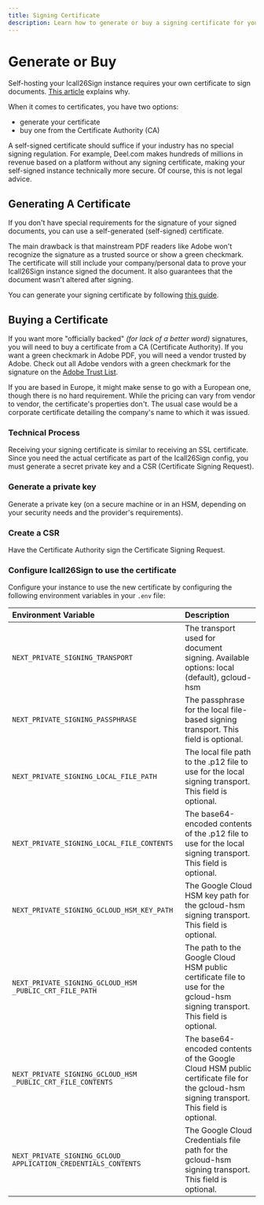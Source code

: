```yaml
---
title: Signing Certificate
description: Learn how to generate or buy a signing certificate for your Icall26Sign instance.
---
```



# Generate or Buy

Self-hosting your Icall26Sign instance requires your own certificate to sign documents. [This article](https://documenso.com/blog/building-documenso-pt1) explains why.

When it comes to certificates, you have two options:

- generate your certificate
- buy one from the Certificate Authority (CA)

<Callout type="info" emoji="ℹ️">
  A self-signed certificate should suffice if your industry has no special signing regulation. For
  example, Deel.com makes hundreds of millions in revenue based on a platform without any signing
  certificate, making your self-signed instance technically more secure. Of course, this is not
  legal advice.
</Callout>

## Generating A Certificate

If you don't have special requirements for the signature of your signed documents, you can use a self-generated (self-signed) certificate.

The main drawback is that mainstream PDF readers like Adobe won't recognize the signature as a trusted source or show a green checkmark. The certificate will still include your company/personal data to prove your Icall26Sign instance signed the document. It also guarantees that the document wasn't altered after signing.

You can generate your signing certificate by following [this guide](/developers/local-development/signing-certificate).

## Buying a Certificate

If you want more "officially backed" _(for lack of a better word)_ signatures, you will need to buy a certificate from a CA (Certificate Authority). If you want a green checkmark in Adobe PDF, you will need a vendor trusted by Adobe. Check out all Adobe vendors with a green checkmark for the signature on the [Adobe Trust List](https://helpx.adobe.com/acrobat/kb/approved-trust-list1.html).

If you are based in Europe, it might make sense to go with a European one, though there is no hard requirement. While the pricing can vary from vendor to vendor, the certificate's properties don't. The usual case would be a corporate certificate detailing the company's name to which it was issued.

### Technical Process

Receiving your signing certificate is similar to receiving an SSL certificate. Since you need the actual certificate as part of the Icall26Sign config, you must generate a secret private key and a CSR (Certificate Signing Request).

<Steps>

### Generate a private key

Generate a private key (on a secure machine or in an HSM, depending on your security needs and the provider's requirements).

### Create a CSR

Have the Certificate Authority sign the Certificate Signing Request.

### Configure Icall26Sign to use the certificate

Configure your instance to use the new certificate by configuring the following environment variables in your `.env` file:

| Environment Variable                                            | Description                                                                                                                               |
| :-------------------------------------------------------------- | :---------------------------------------------------------------------------------------------------------------------------------------- |
| `NEXT_PRIVATE_SIGNING_TRANSPORT`                                | The transport used for document signing. Available options: local (default), gcloud-hsm                                                   |
| `NEXT_PRIVATE_SIGNING_PASSPHRASE`                               | The passphrase for the local file-based signing transport. This field is optional.                                                        |
| `NEXT_PRIVATE_SIGNING_LOCAL_FILE_PATH`                          | The local file path to the .p12 file to use for the local signing transport. This field is optional.                                      |
| `NEXT_PRIVATE_SIGNING_LOCAL_FILE_CONTENTS`                      | The base64-encoded contents of the .p12 file to use for the local signing transport. This field is optional.                              |
| `NEXT_PRIVATE_SIGNING_GCLOUD_HSM_KEY_PATH`                      | The Google Cloud HSM key path for the gcloud-hsm signing transport. This field is optional.                                               |
| `NEXT_PRIVATE_SIGNING_GCLOUD_HSM _PUBLIC_CRT_FILE_PATH`         | The path to the Google Cloud HSM public certificate file to use for the gcloud-hsm signing transport. This field is optional.             |
| `NEXT_PRIVATE_SIGNING_GCLOUD_HSM _PUBLIC_CRT_FILE_CONTENTS`     | The base64-encoded contents of the Google Cloud HSM public certificate file for the gcloud-hsm signing transport. This field is optional. |
| `NEXT_PRIVATE_SIGNING_GCLOUD_ APPLICATION_CREDENTIALS_CONTENTS` | The Google Cloud Credentials file path for the gcloud-hsm signing transport. This field is optional.                                      |

</Steps>

